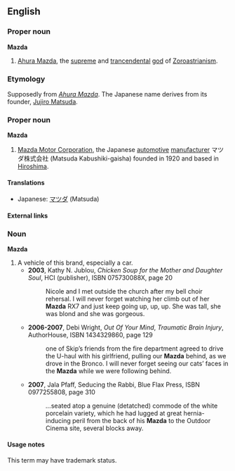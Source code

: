==English==

===Proper noun===
'''Mazda'''

# [[Ahura Mazda]], the [[supreme]] and [[trancendental]] [[god]] of [[Zoroastrianism]].

===Etymology===
Supposedly from ''[[Ahura Mazda]]''. The Japanese name derives from its founder, [[w:Jujiro Matsuda|Jujiro Matsuda]].

===Proper noun===
'''Mazda'''

# [[w:Mazda|Mazda Motor Corporation]], the Japanese [[automotive]] [[manufacturer]] マツダ株式会社 (Matsuda Kabushiki-gaisha) founded in 1920 and based in [[Hiroshima]].

====Translations====
{{trans-top|Mazda Motor Corporation}}
{{trans-mid}}
*Japanese: [[マツダ]] (Matsuda)
{{trans-bottom}}

====External links====
{{pedialite}}

===Noun===
'''Mazda'''

# A vehicle of this brand, especially a car.
#* '''2003''', Kathy N. Jublou, ''Chicken Soup for the Mother and Daughter Soul'', HCI (publisher), ISBN 075730088X, page 20
#*: Nicole and I met outside the church after my bell choir rehersal. I will never forget watching her climb out of her '''Mazda''' RX7 and just keep going up, up, up. She was tall, she was blond and she was gorgeous.
#* '''2006-2007''', Debi Wright, ''Out Of Your Mind'', ''Traumatic Brain Injury'', AuthorHouse, ISBN 1434329860, page 129 
#*: <!--Then -->one of Skip’s friends from the fire department agreed to drive the U-haul with his girlfriend, pulling our '''Mazda''' behind, as we drove in the Bronco. I will never forget seeing our cats’ faces in the '''Mazda''' while we were following behind.
#* '''2007''', Jala Pfaff, Seducing the Rabbi, Blue Flax Press, ISBN 0977255808, page 310
#*: ''...''seated atop a genuine (detatched) commode of the white porcelain variety, which he had lugged at great hernia-inducing peril from the back of his '''Mazda''' to the Outdoor Cinema site, several blocks away.

====Usage notes====
This term may have trademark status.